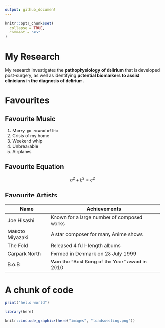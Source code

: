 ```yaml
---
output: github_document
---
```


<!-- README.md is generated from README.Rmd. Please edit that file -->

```r
knitr::opts_chunk$set(
  collapse = TRUE,
  comment = "#>"
)
```

# My Research
My research investigates the **pathophysiology of delirium** that is developed post-surgery, as well as identifying **potential biomarkers to assist clinicians in the diagnosis of delirium.**

# Favourites

## Favourite Music

1. Merry-go-round of life
2. Crisis of my home
3. Weekend whip
4. Unbreakable
5. Airplanes

## Favourite Equation

$$
a^2 + b^2 = c^2
$$

## Favourite Artists

Name|Achievements
---|---
Joe Hisashi|Known for a large number of composed works
Makoto Miyazaki|A star composer for many Anime shows
The Fold|Released 4 full-length albums
Carpark North|Formed in Denmark on 28 July 1999 
B.o.B|Won the "Best Song of the Year" award in 2010



# A chunk of code

```r
print("hello world")
```


```r
library(here)
```


```r
knitr::include_graphics(here("images", "toadsweating.png"))
```